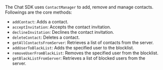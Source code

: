 <PlatformWrapper platform="android">

The Chat SDK uses `ContactManager` to add, remove and manage contacts. Followings are the core methods:

- `addContact`: Adds a contact.
- `acceptInvitation`: Accepts the contact invitation.
- `declineInvitation`: Declines the contact invitation.
- `deleteContact`: Deletes a contact.
- `getAllContactsFromServer`: Retrieves a list of contacts from the server.
- `addUserToBlackList`: Adds the specified user to the blocklist.
- `removeUserFromBlackList`: Removes the specified user from the blocklist.
- `getBlackListFromServer`: Retrieves a list of blocked users from the server.

</PlatformWrapper>